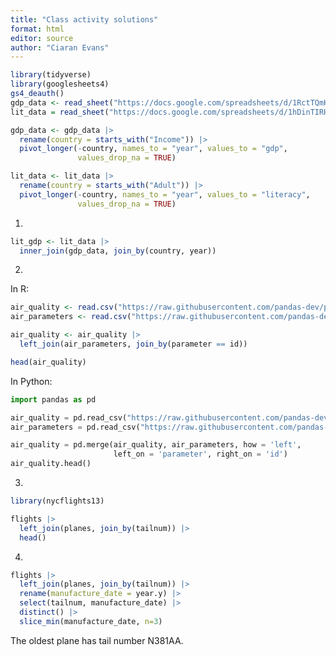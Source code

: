 ```yaml
---
title: "Class activity solutions"
format: html
editor: source
author: "Ciaran Evans"
---
```



```r
library(tidyverse)
library(googlesheets4)
gs4_deauth()
gdp_data <- read_sheet("https://docs.google.com/spreadsheets/d/1RctTQmKB0hzbm1E8rGcufYdMshRdhmYdeL29nXqmvsc/pub?gid=0")
lit_data = read_sheet("https://docs.google.com/spreadsheets/d/1hDinTIRHQIaZg1RUn6Z_6mo12PtKwEPFIz_mJVF6P5I/pub?gid=0")
```

```r
gdp_data <- gdp_data |>
  rename(country = starts_with("Income")) |>
  pivot_longer(-country, names_to = "year", values_to = "gdp",
               values_drop_na = TRUE)

lit_data <- lit_data |>
  rename(country = starts_with("Adult")) |>
  pivot_longer(-country, names_to = "year", values_to = "literacy",
               values_drop_na = TRUE)
```

1.

```r
lit_gdp <- lit_data |>
  inner_join(gdp_data, join_by(country, year))
```

2. 

In R:

```r
air_quality <- read.csv("https://raw.githubusercontent.com/pandas-dev/pandas/main/doc/data/air_quality_long.csv")
air_parameters <- read.csv("https://raw.githubusercontent.com/pandas-dev/pandas/main/doc/data/air_quality_parameters.csv")

air_quality <- air_quality |>
  left_join(air_parameters, join_by(parameter == id))

head(air_quality)
```

In Python:

```python
import pandas as pd

air_quality = pd.read_csv("https://raw.githubusercontent.com/pandas-dev/pandas/main/doc/data/air_quality_long.csv")
air_parameters = pd.read_csv("https://raw.githubusercontent.com/pandas-dev/pandas/main/doc/data/air_quality_parameters.csv")

air_quality = pd.merge(air_quality, air_parameters, how = 'left',  
                       left_on = 'parameter', right_on = 'id')
air_quality.head()
```

3.

```r
library(nycflights13)

flights |>
  left_join(planes, join_by(tailnum)) |>
  head()
```

4.

```r
flights |>
  left_join(planes, join_by(tailnum)) |>
  rename(manufacture_date = year.y) |>
  select(tailnum, manufacture_date) |>
  distinct() |>
  slice_min(manufacture_date, n=3)
```

The oldest plane has tail number N381AA.

